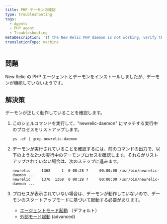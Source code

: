```yaml
---
title: PHP デーモンの確認
type: troubleshooting
tags:
  - Agents
  - PHP agent
  - Troubleshooting
metaDescription: 'If the New Relic PHP daemon is not working, verify the daemon is running.'
translationType: machine
---
```


## 問題

New Relic の PHP エージェントとデーモンをインストールしましたが、デーモンが機能していないようです。

## 解決策

デーモンが正しく動作していることを確認します。

1. このシェルコマンドを実行して、"newrelic-daemon" にマッチする実行中のプロセスをリストアップします。

   ```
   ps -ef | grep newrelic-daemon
   ```

2. デーモンが実行されていることを確認するには、前のコマンドの出力で、以下のような2つの実行中のデーモンプロセスを確認します。それらがリストアップされていない場合は、次のステップに進みます。

   ```
   newrelic     1368     1  0 00:28 ?     00:00:00 /usr/bin/newrelic-daemon ...
   newrelic     1370  1368  0 00:28 ?     00:00:00 /usr/bin/newrelic-daemon ...
   ```

3. プロセスが表示されていない場合は、デーモンが動作していないので、デーモンのスタートアップモードに基づいて起動する必要があります。

   * [エージェントモード起動](/docs/agents/php-agent/advanced-installation/starting-php-daemon-advanced#daemon-external) （デフォルト）
   * [外部モード起動](/docs/agents/php-agent/advanced-installation/starting-php-daemon-advanced#daemon-autostart) (advanced)
